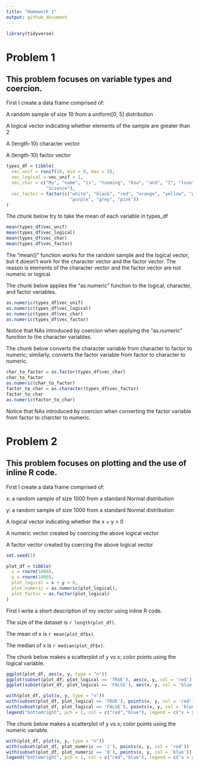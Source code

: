 ```yaml
---
title: "Homework 1"
output: github_document
---
```


```r
library(tidyverse)
```

# Problem 1
## This problem focuses on variable types and coercion.

First I create a data frame comprised of:


A random sample of size 10 from a uniform[0, 5] distribution

A logical vector indicating whether elements of the sample are greater than 2

A (length-10) character vector

A (length-10) factor vector

```r
types_df = tibble(
  vec_unif = runif(10, min = 0, max = 5),
  vec_logical = vec_unif > 2,
  vec_char = c("My", "name", "is", "Yueming", "Kou", "and", "I", "love", "Data", 
               "Science"),
  vec_factor = factor(c("white", "black", "red", "orange", "yellow", "green", "blue", 
                        "purple", "grey", "pink"))
)
```

The chunk below try to take the mean of each variable in types_df

```r
mean(types_df$vec_unif)
mean(types_df$vec_logical)
mean(types_df$vec_char)
mean(types_df$vec_factor)
```

The "mean()" function works for the random sample and the logical vector,
but it doesn't work for the character vector and the factor vector.
The reason is elements of the character vector and the factor vector are not numeric or logical.

The chunk below applies the "as.numeric" function to the logical, character, and factor variables.

```r
as.numeric(types_df$vec_unif)
as.numeric(types_df$vec_logical)
as.numeric(types_df$vec_char)
as.numeric(types_df$vec_factor)
```

Notice that NAs introduced by coercion when applying the "as.numeric" function to the character variables.


The chunk below converts the character variable from character to factor to numeric; similarly, converts the factor variable from factor to character to numeric.

```r
char_to_factor = as.factor(types_df$vec_char)
char_to_factor
as.numeric(char_to_factor)
factor_to_char = as.character(types_df$vec_factor)
factor_to_char
as.numeric(factor_to_char)
```

Notice that NAs introduced by coercion when converting the factor variable from factor to charcter to numeric.

# Problem 2
## This problem focuses on plotting and the use of inline R code.

First I create a data frame comprised of:


x: a random sample of size 1000 from a standard Normal distribution

y: a random sample of size 1000 from a standard Normal distribution

A logical vector indicating whether the x + y > 0

A numeric vector created by coercing the above logical vector

A factor vector created by coercing the above logical vector

```r
set.seed(1)

plot_df = tibble(
  x = rnorm(1000),
  y = rnorm(1000),
  plot_logical = x + y > 0,
  plot_numeric = as.numeric(plot_logical),
  plot_factor = as.factor(plot_logical)
)

```

First I write a short description of my vector using inline R code.

The size of the dataset is `r length(plot_df)`.

The mean of x is `r mean(plot_df$x)`.

The median of x is `r median(plot_df$x)`.



The chunk below makes a scatterplot of y vs x; color points using the logical variable.

```r
ggplot(plot_df, aes(x, y, type = "n"))
ggplot(subset(plot_df, plot_logical == 'TRUE'), aes(x, y, col = 'red')) + geom_point()
ggplot(subset(plot_df, plot_logical == 'FALSE'), aes(x, y, col = 'blue')) + geom_point()

with(plot_df, plot(x, y, type = "n")) 
with(subset(plot_df, plot_logical == 'TRUE'), points(x, y, col = 'red'))
with(subset(plot_df, plot_logical == 'FALSE'), points(x, y, col = 'blue'))
legend("bottomright", pch = 1, col = c("red","blue"), legend = c("x + y > 0","x + y < 0"))

```

The chunk below makes a scatterplot of y vs x; color points using the numeric variable.

```r
with(plot_df, plot(x, y, type = "n")) 
with(subset(plot_df, plot_numeric == '1'), points(x, y, col = 'red'))
with(subset(plot_df, plot_numeric == '0'), points(x, y, col = 'blue'))
legend("bottomright", pch = 1, col = c("red","blue"), legend = c("x + y > 0","x + y < 0"))

```


